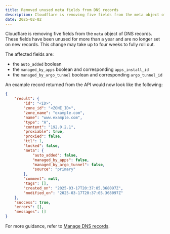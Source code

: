 ```yaml
---
title: Removed unused meta fields from DNS records
description: Cloudflare is removing five fields from the meta object of DNS records.
date: 2025-02-02
---
```


Cloudflare is removing five fields from the `meta` object of DNS records. These fields have been unused for more than a year and are no longer set on new records. This change may take up to four weeks to fully roll out.

The affected fields are:

- the `auto_added` boolean
- the `managed_by_apps` boolean and corresponding `apps_install_id`
- the `managed_by_argo_tunnel` boolean and corresponding `argo_tunnel_id`

An example record returned from the API would now look like the following:

```json title="Updated API Response" del={14-16}
{
	"result": {
		"id": "<ID>",
		"zone_id": "<ZONE_ID>",
		"zone_name": "example.com",
		"name": "www.example.com",
		"type": "A",
		"content": "192.0.2.1",
		"proxiable": true,
		"proxied": false,
		"ttl": 1,
		"locked": false,
		"meta": {
			"auto_added": false,
			"managed_by_apps": false,
			"managed_by_argo_tunnel": false,
			"source": "primary"
		},
		"comment": null,
		"tags": [],
		"created_on": "2025-03-17T20:37:05.368097Z",
		"modified_on": "2025-03-17T20:37:05.368097Z"
	},
	"success": true,
	"errors": [],
	"messages": []
}
```

For more guidance, refer to [Manage DNS records](/dns/manage-dns-records/).
